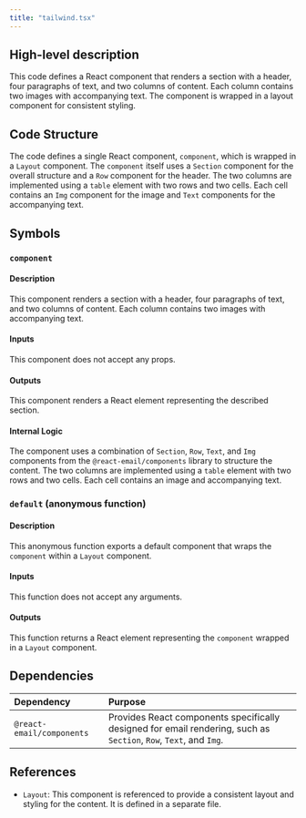 ```yaml
---
title: "tailwind.tsx"
---
```


## High-level description
This code defines a React component that renders a section with a header, four paragraphs of text, and two columns of content. Each column contains two images with accompanying text. The component is wrapped in a layout component for consistent styling.

## Code Structure
The code defines a single React component, `component`, which is wrapped in a `Layout` component. The `component` itself uses a `Section` component for the overall structure and a `Row` component for the header. The two columns are implemented using a `table` element with two rows and two cells. Each cell contains an `Img` component for the image and `Text` components for the accompanying text.

## Symbols

### `component`
#### Description
This component renders a section with a header, four paragraphs of text, and two columns of content. Each column contains two images with accompanying text.

#### Inputs
This component does not accept any props.

#### Outputs
This component renders a React element representing the described section.

#### Internal Logic
The component uses a combination of `Section`, `Row`, `Text`, and `Img` components from the `@react-email/components` library to structure the content. The two columns are implemented using a `table` element with two rows and two cells. Each cell contains an image and accompanying text.

### `default` (anonymous function)
#### Description
This anonymous function exports a default component that wraps the `component` within a `Layout` component.

#### Inputs
This function does not accept any arguments.

#### Outputs
This function returns a React element representing the `component` wrapped in a `Layout` component.

## Dependencies
| Dependency | Purpose |
|:-----------|:--------|
| `@react-email/components` | Provides React components specifically designed for email rendering, such as `Section`, `Row`, `Text`, and `Img`. |

## References
- `Layout`: This component is referenced to provide a consistent layout and styling for the content. It is defined in a separate file.
